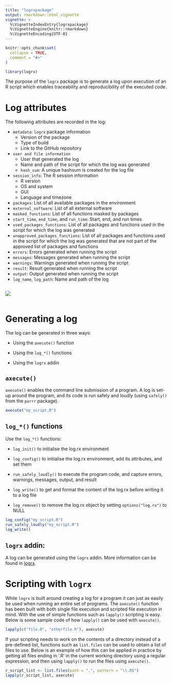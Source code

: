 ```yaml
---
title: "logrxpackage"
output: rmarkdown::html_vignette
vignette: >
  %\VignetteIndexEntry{logrxpackage}
  %\VignetteEngine{knitr::rmarkdown}
  %\VignetteEncoding{UTF-8}
---
```


```r
knitr::opts_chunk$set(
  collapse = TRUE,
  comment = "#>"
)
```

```r
library(logrx)
```

The purpose of the `logrx` package is to generate a log upon execution of 
an R script which enables traceability and reproducibility of the executed code. 


# Log attributes
The following attributes are recorded in the log:

* `metadata`: `logrx` package information
   + Version of the package
   + Type of build
   + Link to the GitHub repository
* `user and file information`
   + User that generated the log
   + Name and path of the script for which the log was generated
   + `hash_sum`: A unique hashsum is created for the log file
* `session_info`: The R session information
   + R version
   + OS and system
   + GUI
   + Language and timezone
* `packages`: List of all available packages in the environment
* `external_software`: List of all external software
* `masked_functions`: List of all functions masked by packages
* `start_time`, `end_time`, and `run_time`: Start, end, and run times
* `used_packages_functions`: List of all packages and functions used in the 
script for which the log was generated
* `unapproved_packages_functions`: List of all packages and functions used in 
the script for which the log was generated that are not part of the approved 
list of packages and functions
* `errors`: Errors generated when running the script
* `messages`: Messages generated when running the script
* `warnings`: Warnings generated when running the script
* `result`: Result generated when running the script
* `output`: Output generated when running the script
* `log_name`, `log_path`: Name and path of the log


<style>
  .scrolled {
    overflow-y: scroll !important;
    white-space: nowrap;
    max-height: 400px;
  }
</style>

<div class = "scrolled">
 <img src='`r here::here("man/figures/log.png")`'/>
</div>

# Generating a log
The log can be generated in three ways:

* Using the `axecute()` function

* Using the `log_*()` functions

* Using the `logrx` addin

## `axecute()`
`axecute()` enables the command line submission of a program. A log is 
set-up around the program, and its code is run safely and loudly (using 
`safely()` from the `purrr` package).
```r
axecute("my_script.R")
```


## `log_*()` functions
Use the `log_*()` functions:

* `log_init()` to initialise the log.rx environment

* `log_config()` to initialise the log.rx environment, add its attributes, and 
set them

* `run_safely_loudly()` to execute the program code, and capture errors, 
warnings, messages, output, and result

* `log_write()` to get and format the content of the log.rx before writing it 
to a log file

* `log_remove()` to remove the log.rx object by setting `options("log.rx")` to 
NULL
```r
log_config("my_script.R")
run_safely_loudly("my_script.R")
log_write()
```

## `logrx` addin:
A log can be generated using the ```logrx``` addin. More information can be found in [logrx](https://atorus-research.github.io/logrx/index.html).


# Scripting with ```logrx```
While ```logrx``` is built around creating a log for a program it can just as 
easily be used when running an entire set of programs.  The `axecute()` 
function has been built with both single file execution and scripted file 
execution in mind.  With the use of simple functions such as `lapply()` 
scripting is easy.  Below is some sample code of how `lapply()` can be used 
with `axecute()`.

```r
lapply(c("file.R", "otherfile.R"), axecute)
```

If your scripting needs to work on the contents of a directory instead of a 
pre-defined list, functions such as `list.files` can be used to obtain a list 
of files to use.  Below is an example of how this can be applied in practice by 
getting all files ending in '.R' in the current working directory using a 
regular expression, and then using `lapply()` to run the files using 
`axecute()`.

```r
r_script_list <- list.files(path = ".", pattern = "\\.R$")
lapply(r_script_list, axecute)
```

